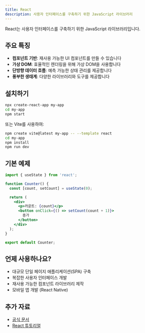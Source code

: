 ```yaml
---
title: React
description: 사용자 인터페이스를 구축하기 위한 JavaScript 라이브러리
---
```


React는 사용자 인터페이스를 구축하기 위한 JavaScript 라이브러리입니다.

## 주요 특징

- **컴포넌트 기반**: 재사용 가능한 UI 컴포넌트를 만들 수 있습니다
- **가상 DOM**: 효율적인 렌더링을 위해 가상 DOM을 사용합니다
- **단방향 데이터 흐름**: 예측 가능한 상태 관리를 제공합니다
- **풍부한 생태계**: 다양한 라이브러리와 도구를 제공합니다

## 설치하기

```bash
npx create-react-app my-app
cd my-app
npm start
```

또는 Vite를 사용하여:

```bash
npm create vite@latest my-app -- --template react
cd my-app
npm install
npm run dev
```

## 기본 예제

```jsx
import { useState } from 'react';

function Counter() {
  const [count, setCount] = useState(0);

  return (
    <div>
      <p>카운트: {count}</p>
      <button onClick={() => setCount(count + 1)}>
        증가
      </button>
    </div>
  );
}

export default Counter;
```

## 언제 사용하나요?

- 대규모 단일 페이지 애플리케이션(SPA) 구축
- 복잡한 사용자 인터페이스 개발
- 재사용 가능한 컴포넌트 라이브러리 제작
- 모바일 앱 개발 (React Native)

## 추가 자료

- [공식 문서](https://react.dev)
- [React 튜토리얼](https://react.dev/learn)

